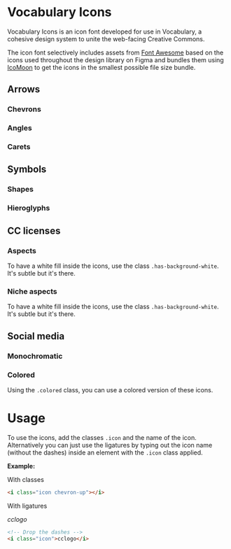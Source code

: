 
<Meta title="Vocabulary Icons"/>

# Vocabulary Icons

Vocabulary Icons is an icon font developed for use in Vocabulary, a cohesive design system to unite the web-facing
Creative Commons.

The icon font selectively includes assets from [Font Awesome](https://fontawesome.com) based on the icons used
throughout the design library on Figma and bundles them using [IcoMoon](https://icomoon.io/) to get the icons in the
smallest possible file size bundle.

## Arrows

### Chevrons

<IconGallery>
  <IconItem name="chevron-up">
    <i class="icon chevron-up"></i>
  </IconItem>
  <IconItem name="chevron-right">
    <i class="icon chevron-right"></i>
  </IconItem>
  <IconItem name="chevron-down">
    <i class="icon chevron-down"></i>
  </IconItem>
  <IconItem name="chevron-left">
    <i class="icon chevron-left"></i>
  </IconItem>
</IconGallery>

### Angles

<IconGallery>
  <IconItem name="angle-up">
    <i class="icon angle-up"></i>
  </IconItem>
  <IconItem name="angle-right">
    <i class="icon angle-right"></i>
  </IconItem>
  <IconItem name="angle-down">
    <i class="icon angle-down"></i>
  </IconItem>
  <IconItem name="angle-left">
    <i class="icon angle-left"></i>
  </IconItem>
</IconGallery>

### Carets

<IconGallery>
  <IconItem name="caret-right">
    <i class="icon caret-right"></i>
  </IconItem>
  <IconItem name="caret-down">
    <i class="icon caret-down"></i>
  </IconItem>
</IconGallery>

## Symbols

### Shapes

<IconGallery>
  <IconItem name="tick">
    <i class="icon tick"></i>
  </IconItem>
  <IconItem name="cross">
    <i class="icon cross"></i>
  </IconItem>
  <IconItem name="plus">
    <i class="icon plus"></i>
  </IconItem>
  <IconItem name="minus">
    <i class="icon minus"></i>
  </IconItem>
  <IconItem name="circle-filled">
   <i class="icon circle-filled"></i>
  </IconItem>
  <IconItem name="circle-outline">
   <i class="icon circle-outline"></i>
  </IconItem>
</IconGallery>

### Hieroglyphs

<IconGallery>
  <IconItem name="globe">
   <i class="icon globe"></i>
  </IconItem>
  <IconItem name="info">
    <i class="icon info"></i>
  </IconItem>
  <IconItem name="external-link">
    <i class="icon external-link"></i>
  </IconItem>
  <IconItem name="search">
    <i class="icon search"></i>
  </IconItem>
  <IconItem name="sort">
    <i class="icon sort"></i>
  </IconItem>
  <IconItem name="filter">
    <i class="icon filter"></i>
  </IconItem>
  <IconItem name="sliders">
    <i class="icon sliders"></i>
  </IconItem>
  <IconItem name="flag">
    <i class="icon flag"></i>
  </IconItem>
  <IconItem name="question-circle">
    <i class="icon question-circle"></i>
  </IconItem>
</IconGallery>

## CC licenses

### Aspects

<IconGallery>
  <IconItem name="cc-logo">
    <i class="icon cc-logo"></i>
  </IconItem>
  <IconItem name="cc-by">
    <i class="icon cc-by"></i>
  </IconItem>
  <IconItem name="cc-nc">
    <i class="icon cc-nc"></i>
  </IconItem>
  <IconItem name="cc-nc-eu">
    <i class="icon cc-nc-eu"></i>
  </IconItem>
  <IconItem name="cc-nc-jp">
    <i class="icon cc-nc-jp"></i>
  </IconItem>
  <IconItem name="cc-nd">
    <i class="icon cc-nd"></i>
  </IconItem>
  <IconItem name="cc-sa">
    <i class="icon cc-sa"></i>
  </IconItem>
  <IconItem name="cc-zero">
    <i class="icon cc-zero"></i>
  </IconItem>
  <IconItem name="cc-pd">
    <i class="icon cc-pd"></i>
  </IconItem>
  <IconItem name="cc-pd-alt">
    <i class="icon cc-pd-alt"></i>
  </IconItem>
  <IconItem name="cc-letterheart">
    <i class="icon cc-letterheart"></i>
  </IconItem>
</IconGallery>

To have a white fill inside the icons, use the class `.has-background-white`. It's subtle but it's there.

<IconGallery>
  <IconItem name="cc-logo">
    <i class="icon has-background-white cc-logo"></i>
  </IconItem>
  <IconItem name="cc-by">
    <i class="icon has-background-white cc-by"></i>
  </IconItem>
  <IconItem name="cc-nc">
    <i class="icon has-background-white cc-nc"></i>
  </IconItem>
  <IconItem name="cc-nc-eu">
    <i class="icon has-background-white cc-nc-eu"></i>
  </IconItem>
  <IconItem name="cc-nc-jp">
    <i class="icon has-background-white cc-nc-jp"></i>
  </IconItem>
  <IconItem name="cc-nd">
    <i class="icon has-background-white cc-nd"></i>
  </IconItem>
  <IconItem name="cc-sa">
    <i class="icon has-background-white cc-sa"></i>
  </IconItem>
  <IconItem name="cc-zero">
    <i class="icon has-background-white cc-zero"></i>
  </IconItem>
  <IconItem name="cc-pd">
    <i class="icon has-background-white cc-pd"></i>
  </IconItem>
  <IconItem name="cc-pd-alt">
    <i class="icon has-background-white cc-pd-alt"></i>
  </IconItem>
</IconGallery>

### Niche aspects

<IconGallery>
  <IconItem name="cc-sampling">
    <i class="icon cc-sampling"></i>
  </IconItem>
  <IconItem name="cc-sampling-plus">
    <i class="icon cc-sampling-plus"></i>
  </IconItem>
  <IconItem name="cc-remix">
    <i class="icon cc-remix"></i>
  </IconItem>
  <IconItem name="cc-share">
    <i class="icon cc-share"></i>
  </IconItem>
</IconGallery>

To have a white fill inside the icons, use the class `.has-background-white`. It's subtle but it's there.

<IconGallery>
  <IconItem name="cc-sampling">
    <i class="icon has-background-white cc-sampling"></i>
  </IconItem>
  <IconItem name="cc-sampling-plus">
    <i class="icon has-background-white cc-sampling-plus"></i>
  </IconItem>
  <IconItem name="cc-remix">
    <i class="icon has-background-white cc-remix"></i>
  </IconItem>
  <IconItem name="cc-share">
    <i class="icon has-background-white cc-share"></i>
  </IconItem>
</IconGallery>

## Social media

### Monochromatic

<IconGallery>
  <IconItem name="instagram">
    <i class="icon instagram"></i>
  </IconItem>
  <IconItem name="twitter">
    <i class="icon twitter"></i>
  </IconItem>
  <IconItem name="linkedin">
    <i class="icon linkedin"></i>
  </IconItem>
  <IconItem name="facebook">
    <i class="icon facebook"></i>
  </IconItem>
  <IconItem name="pinterest">
    <i class="icon pinterest"></i>
  </IconItem>
  <IconItem name="slack">
    <i class="icon slack"></i>
  </IconItem>
</IconGallery>

### Colored

Using the `.colored` class, you can use a colored version of these icons.

<IconGallery>
  <IconItem name="instagram">
    <i class="icon instagram colored"></i>
  </IconItem>
  <IconItem name="twitter">
    <i class="icon twitter colored"></i>
  </IconItem>
  <IconItem name="linkedin">
    <i class="icon linkedin colored"></i>
  </IconItem>
  <IconItem name="facebook">
    <i class="icon facebook colored"></i>
  </IconItem>
  <IconItem name="pinterest">
    <i class="icon pinterest colored"></i>
  </IconItem>
  <IconItem name="slack">
    <i class="icon slack colored"></i>
  </IconItem>
</IconGallery>

# Usage

To use the icons, add the classes `.icon`  and the name of the icon. Alternatively you can just use the ligatures by
typing out the icon name (without the dashes) inside an element with the `.icon` class applied.

**Example:**

With classes

<IconGallery>
  <IconItem name="">
    <i class="icon chevron-up"></i>
  </IconItem>
</IconGallery>

```html
<i class="icon chevron-up"></i>
```

With ligatures

<IconGallery>
  <IconItem name="">
    <i class="icon">cclogo</i>
  </IconItem>
</IconGallery>

```html
<!-- Drop the dashes -->
<i class="icon">cclogo</i>
```
